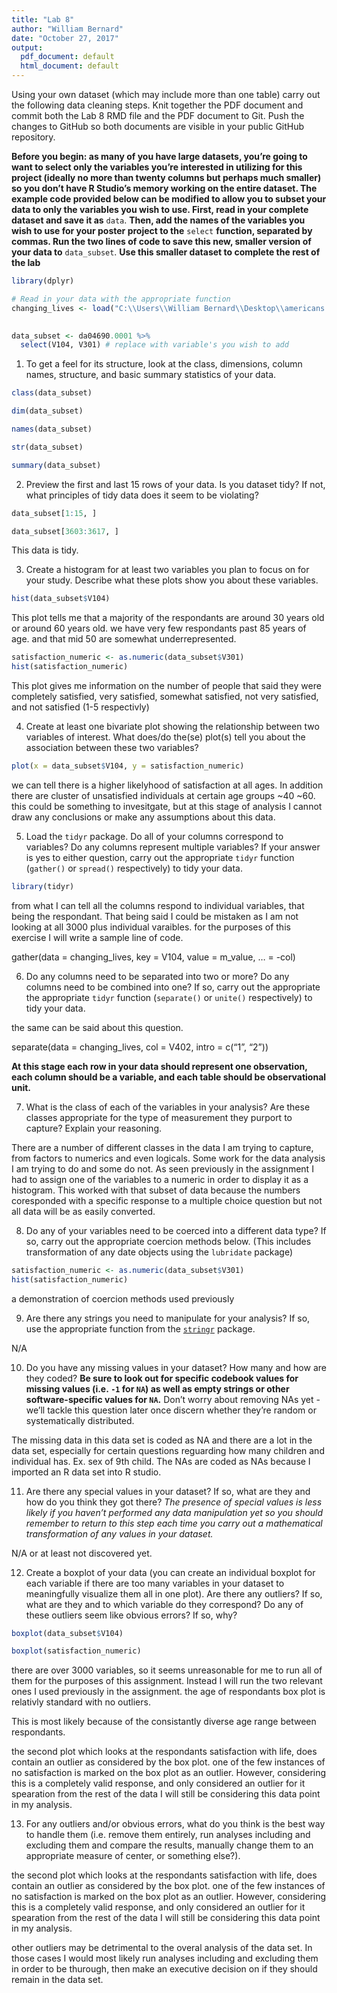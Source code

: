 ```yaml
---
title: "Lab 8"
author: "William Bernard"
date: "October 27, 2017"
output:
  pdf_document: default
  html_document: default
---
```


Using your own dataset (which may include more than one table) carry out the following data cleaning steps. Knit together the PDF document and commit both the Lab 8 RMD file and the PDF document to Git. Push the changes to GitHub so both documents are visible in your public GitHub repository. 

**Before you begin: as many of you have large datasets, you're going to want to select only the variables you're interested in utilizing for this project (ideally no more than twenty columns but perhaps much smaller) so you don't have R Studio's memory working on the entire dataset. The example code provided below can be modified to allow you to subset your data to only the variables you wish to use. First, read in your complete dataset and save it as** `data`. **Then, add the names of the variables you wish to use for your poster project to the** `select` **function, separated by commas. Run the two lines of code to save this new, smaller version of your data to** `data_subset`. **Use this smaller dataset to complete the rest of the lab**

```r
library(dplyr)

# Read in your data with the appropriate function
changing_lives <- load("C:\\Users\\William Bernard\\Desktop\\americans's_changing_lives_data_set\\ICPSR_04690\\DS0001\\04690-0001-Data.rda")

  
data_subset <- da04690.0001 %>%
  select(V104, V301) # replace with variable's you wish to add
```


1. To get a feel for its structure, look at the class, dimensions, column names, structure, and basic summary statistics of your data.

```r
class(data_subset)

dim(data_subset)

names(data_subset)

str(data_subset)

summary(data_subset)
```

2. Preview the first and last 15 rows of your data. Is you dataset tidy? If not, what principles of tidy data does it seem to be violating?

```r
data_subset[1:15, ]

data_subset[3603:3617, ]
```

This data is tidy.



3. Create a histogram for at least two variables you plan to focus on for your study. Describe what these plots show you about these variables. 

```r
hist(data_subset$V104)
```
This plot tells me that a majority of the respondants are around 30 years old or around 60 years old. we have very few respondants past 85 years of age. and that mid 50 are somewhat underrepresented. 

```r
satisfaction_numeric <- as.numeric(data_subset$V301)
hist(satisfaction_numeric)
```
This plot gives me information on the number of people that said they were completely satisfied, very satisfied, somewhat satisfied, not very satisfied, and not satisfied (1-5 respectivly)

4. Create at least one bivariate plot showing the relationship between two variables of interest. What does/do the(se) plot(s) tell you about the association between these two variables?


```r
plot(x = data_subset$V104, y = satisfaction_numeric)
```
we can tell there is a higher likelyhood of satisfaction at all ages. In addition there are cluster of unsatisfied individuals at certain age groups ~40 ~60. this could be something to invesitgate, but at this stage of analysis I cannot draw any conclusions or make any assumptions about this data. 

5. Load the `tidyr` package. Do all of your columns correspond to variables? Do any columns represent multiple variables? If your answer is yes to either question, carry out the appropriate `tidyr` function (`gather()` or `spread()` respectively) to tidy your data. 

```r
library(tidyr)
```

from what I can tell all the columns respond to individual variables, that being the respondant. That being said I could be mistaken as I am not looking at all 3000 plus individual varaibles. for the purposes of this exercise I will write a sample line of code.

gather(data = changing_lives, key = V104, value = m_value, ... = -col)

6. Do any columns need to be separated into two or more? Do any columns need to be combined into one? If so, carry out the appropriate the appropriate `tidyr` function (`separate()` or `unite()` respectively) to tidy your data.  

the same can be said about this question. 

separate(data = changing_lives, col = V402, intro = c("1", "2"))


**At this stage each row in your data should represent one observation, each column should be a variable, and each table should be observational unit.** 

7. What is the class of each of the variables in your analysis? Are these classes appropriate for the type of measurement they purport to capture? Explain your reasoning. 


There are a number of different classes in the data I am trying to capture, from factors to numerics and even logicals. Some work for the data analysis I am trying to do and some do not. As seen previously in the assignment I had to assign one of the variables to a numeric in order to display it as a histogram. This worked with that subset of data because the numbers coresponded with a specific response to a multiple choice question but not all data will be as easily converted. 


8. Do any of your variables need to be coerced into a different data type? If so, carry out the appropriate coercion methods below. (This includes transformation of any date objects using the `lubridate` package)

```r
satisfaction_numeric <- as.numeric(data_subset$V301)
hist(satisfaction_numeric)
```

a demonstration of coercion methods used previously

9. Are there any strings you need to manipulate for your analysis? If so, use the appropriate function from the [`stringr`](https://cran.r-project.org/web/packages/stringr/vignettes/stringr.html) package. 

N/A

10. Do you have any missing values in your dataset? How many and how are they coded? **Be sure to look out for specific codebook values for missing values (i.e. `-1` for `NA`) as well as empty strings or other software-specific values for `NA`.** Don't worry about removing NAs yet - we'll tackle this question later once discern whether they're random or systematically distributed. 

The missing data in this data set is coded as NA and there are a lot in the data set, especially for certain questions reguarding how many children and individual has. Ex. sex of 9th child. The NAs are coded as NAs because I imported an R data set into R studio. 

11. Are there any special values in your dataset? If so, what are they and how do you think they got there? *The presence of special values is less likely if you haven't performed any data manipulation yet so you should remember to return to this step each time you carry out a mathematical transformation of any values in your dataset.*

N/A or at least not discovered yet. 


12. Create a boxplot of your data (you can create an individual boxplot for each variable if there are too many variables in your dataset to meaningfully visualize them all in one plot). Are there any outliers? If so, what are they and to which variable do they correspond? Do any of these outliers seem like obvious errors? If so, why? 

```r
boxplot(data_subset$V104)
```

```r
boxplot(satisfaction_numeric)
```

there are over 3000 variables, so it seems unreasonable for me to run all of them for the purposes of this assignment. Instead I will run the two relevant ones I used previously in the assignment. the age of respondants box plot is relativly standard with no outliers.

This is most likely because of the consistantly diverse age range between respondants. 

the second plot which looks at the respondants satisfaction with life, does contain an outlier as considered by the box plot. one of the few instances of no satisfaction is marked on the box plot as an outlier. However, considering this is a completely valid response, and only considered an outlier for it spearation from the rest of the data I will still be considering this data point in my analysis. 

13. For any outliers and/or obvious errors, what do you think is the best way to handle them (i.e. remove them entirely, run analyses including and excluding them and compare the results, manually change them to an appropriate measure of center, or something else?). 

the second plot which looks at the respondants satisfaction with life, does contain an outlier as considered by the box plot. one of the few instances of no satisfaction is marked on the box plot as an outlier. However, considering this is a completely valid response, and only considered an outlier for it spearation from the rest of the data I will still be considering this data point in my analysis.

other outliers may be detrimental to the overal analysis of the data set. In those cases I would most likely run analyses including and excluding them in order to be thurough, then make an executive decision on if they should remain in the data set. 



